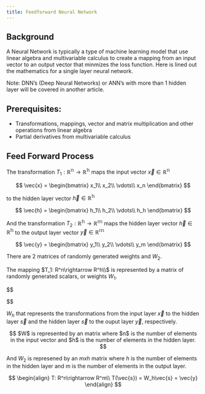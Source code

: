 ```yaml
---
title: Feedforward Neural Network
---
```



## Background

A Neural Network is typically a type of machine learning model that use linear algebra and multivariable calculus to create a mapping from an input vector to an output vector that minmizes the loss function. Here is lined out the mathematics for a single layer neural network.

Note: DNN's (Deep Neural Networks) or ANN's with more than 1 hidden layer will be covered in another article.

## Prerequisites:
- Transformations, mappings, vector and matrix multiplication and other operations from linear algebra
- Partial derivatives from multivariable calculus

## Feed Forward Process

The transformation $T_1: \mathbb{R^n}	\rightarrow \mathbb{R^h}$ maps the input vector $\vec{x} \in \mathbb{R^n}$

$$
\vec{x} =
\begin{bmatrix}
	x_1\\
	x_2\\
	\vdots\\
	x_n
\end{bmatrix}
$$

to the hidden layer vector $\vec{h} \in \mathbb{R^h}$

$$
\vec{h} =
\begin{bmatrix}
	h_1\\
	h_2\\
	\vdots\\
	h_h
\end{bmatrix}
$$

And the transformation $T_2: \mathbb{R^h}	\rightarrow \mathbb{R^m}$ maps the hidden layer vector $\vec{h} \in \mathbb{R^h}$ to the output layer vector  $\vec{y} \in \mathbb{R^m}$

$$
\vec{y} =
\begin{bmatrix}
	y_1\\
	y_2\\
	\vdots\\
	y_m
\end{bmatrix}
$$

There are 2 matrices of randomly generated weights  and $W_2$.

The mapping  $T_1: R^n\rightarrow R^h\\$ is represented by a matrix of randomly generated scalars, or weights $W_1$.

$$

\begin{gather}
W = \begin{bmatrix}
	w_{1,1} & w_{1,2} & \ldots & w_{1,n}\\
	w_{2,1} & w_{2,2} & \ldots & w_{2,n}\\
	\vdots & \vdots & \ddots & \vdots\\
	w_{h,1} & w_{h,2} & \ldots & w_{h,n}\\
	\end{bmatrix}

\newline
\newline

T(\vec{x}) = W\vec{x} = \vec{s}
\end{gather}
$$

$W_h$ that represents the transformations from the input layer $\vec{x}$ to the hidden layer $\vec{s}$ and the hidden layer $\vec{s}$ to the ouput layer $\vec{y}$, respectively.

$$
$W$ is represented by an  matrix where $n$ is the number of elements in the input vector and $h$ is the number of elements in the hidden layer.
$$




And $W_2$ is represened by an $mxh$ matrix where $h$ is the number of elements in the hidden layer and m is the number of elements in the output layer.

$$
\begin{align}
T: R^n\rightarrow R^m\\
T(\vec{s}) = W_h\vec{s} = \vec{y}
\end{align}
$$
